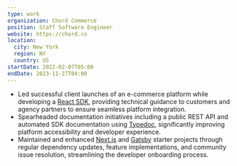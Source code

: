 ```yaml
---
type: work
organization: Chord Commerce
position: Staff Software Engineer
website: https://chord.co
location:
  city: New York
  region: NY
  country: US
startDate: 2022-02-07T05:00
endDate: 2023-11-27T04:00
---
```


- Led successful client launches of an e-commerce platform while developing a [React SDK](https://docs.chord.co/chord-ui/module-react-autonomy), providing technical guidance to customers and agency partners to ensure seamless platform integration.
- Spearheaded documentation initiatives including a public REST API and automated SDK documentation using [Typedoc](https://typedoc.org/), significantly improving platform accessibility and developer experience.
- Maintained and enhanced [Next.js](https://nextjs.org/) and [Gatsby](https://www.gatsbyjs.com/) starter projects through regular dependency updates, feature implementations, and community issue resolution, streamlining the developer onboarding process.
